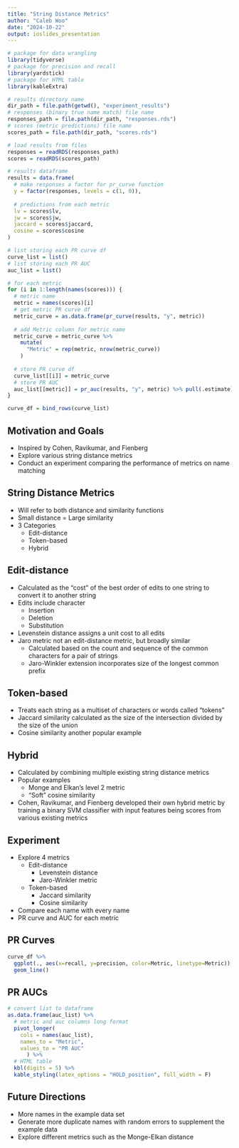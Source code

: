 ```yaml
---
title: "String Distance Metrics"
author: "Caleb Woo"
date: "2024-10-22"
output: ioslides_presentation
---
```


```r
# package for data wrangling
library(tidyverse)
# package for precision and recall
library(yardstick)
# package for HTML table
library(kableExtra)

# results directory name
dir_path = file.path(getwd(), "experiment_results")
# responses (binary true name match) file name
responses_path = file.path(dir_path, "responses.rds")
# scores (metric predictions) file name
scores_path = file.path(dir_path, "scores.rds")

# load results from files
responses = readRDS(responses_path)
scores = readRDS(scores_path)

# results dataframe
results = data.frame(
  # make responses a factor for pr_curve function
  y = factor(responses, levels = c(1, 0)),
  
  # predictions from each metric
  lv = scores$lv,
  jw = scores$jw,
  jaccard = scores$jaccard,
  cosine = scores$cosine
)

# list storing each PR curve df
curve_list = list()
# list storing each PR AUC
auc_list = list()

# for each metric
for (i in 1:length(names(scores))) {
  # metric name
  metric = names(scores)[i]
  # get metric PR curve df
  metric_curve = as.data.frame(pr_curve(results, "y", metric))
  
  # add Metric column for metric name
  metric_curve = metric_curve %>%
    mutate(
      "Metric" = rep(metric, nrow(metric_curve))
    )
  
  # store PR curve df
  curve_list[[i]] = metric_curve
  # store PR AUC
  auc_list[[metric]] = pr_auc(results, "y", metric) %>% pull(.estimate)
}

curve_df = bind_rows(curve_list)
```

## Motivation and Goals

- Inspired by Cohen, Ravikumar, and Fienberg
- Explore various string distance metrics
- Conduct an experiment comparing the performance of metrics on name matching

## String Distance Metrics

- Will refer to both distance and similarity functions
- Small distance = Large similarity
- 3 Categories
  - Edit-distance
  - Token-based
  - Hybrid
  
## Edit-distance

- Calculated as the "cost" of the best order of edits to one string to convert it to another string
- Edits include character
  - Insertion
  - Deletion
  - Substitution
- Levenstein distance assigns a unit cost to all edits
- Jaro metric not an edit-distance metric, but broadly similar
  - Calculated based on the count and sequence of the common characters for a pair of strings
  - Jaro-Winkler extension incorporates size of the longest common prefix
  
## Token-based

- Treats each string as a multiset of characters or words called "tokens"
- Jaccard similarity calculated as the size of the intersection divided by the size of the union
- Cosine similarity another popular example

## Hybrid

- Calculated by combining multiple existing string distance metrics
- Popular examples
  - Monge and Elkan's level 2 metric
  - "Soft" cosine similarity
- Cohen, Ravikumar, and Fienberg developed their own hybrid metric by training a binary SVM classifier with input features being scores from various existing metrics

## Experiment

- Explore 4 metrics
  - Edit-distance
    - Levenstein distance
    - Jaro-Winkler metric
  - Token-based
    - Jaccard similarity
    - Cosine similarity
- Compare each name with every name
- PR curve and AUC for each metric

## PR Curves

```r
curve_df %>%
  ggplot(., aes(x=recall, y=precision, color=Metric, linetype=Metric)) +
  geom_line()
```

## PR AUCs

```r
# convert list to dataframe
as.data.frame(auc_list) %>%
  # metric and auc columns long format
  pivot_longer(
    cols = names(auc_list),
    names_to = "Metric",
    values_to = "PR AUC"
      ) %>%
  # HTML table
  kbl(digits = 5) %>%
  kable_styling(latex_options = "HOLD_position", full_width = F)
```

## Future Directions

- More names in the example data set
- Generate more duplicate names with random errors to supplement the example data
- Explore different metrics such as the Monge-Elkan distance

